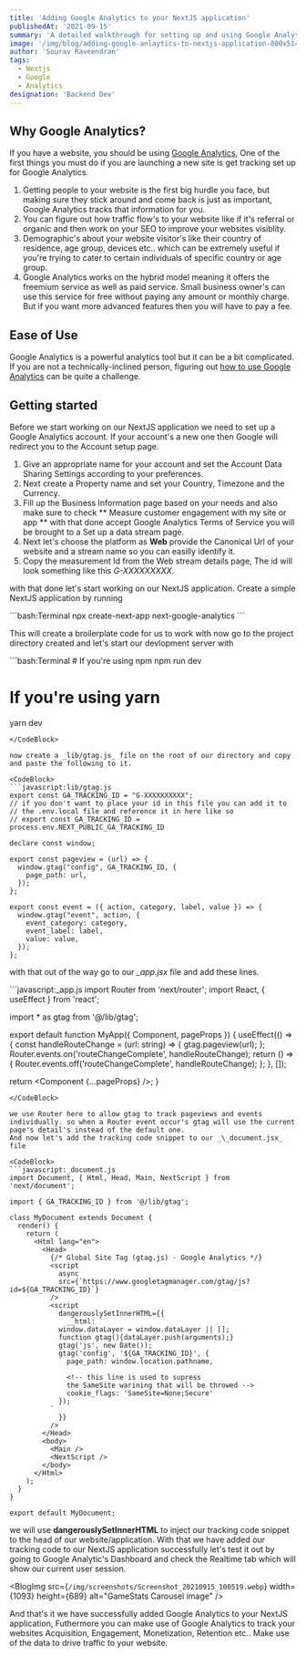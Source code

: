 ```yaml
---
title: 'Adding Google Analytics to your NextJS application'
publishedAt: '2021-09-15'
summary: 'A detailed walkthrough for setting up and using Google Analytics in your NextJS application.'
image: '/img/blog/adding-google-anlaytics-to-nextjs-application-800x514.jpg'
author: 'Sourav Raveendran'
tags:
  - Nextjs
  - Google
  - Analytics
designation: 'Backend Dev'
---
```


## Why Google Analytics?

If you have a website, you should be using [Google Analytics](https://analytics.withgoogle.com/),
One of the first things you must do if you are launching a new site is get tracking set up for Google Analytics.

1. Getting people to your website is the first big hurdle you face, but making sure they stick around and come back is just as important, Google Analytics
   tracks that information for you.
2. You can figure out how traffic flow's to your website like if it's referral or organic and then work on your SEO to improve your websites visiblity.
3. Demographic's about your website visitor's like their country of residence, age group, devices etc.. which can be extremely useful if you're trying to cater
   to certain individuals of specific country or age group.
4. Google Analytics works on the hybrid model meaning it offers the freemium service as well as paid service. Small business owner's can use this service for free
   without paying any amount or monthly charge. But if you want more advanced features then you will have to pay a fee.

## Ease of Use

Google Analytics is a powerful analytics tool but it can be a bit complicated.
If you are not a technically-inclined person, figuring out [how to use Google Analytics](https://support.google.com/analytics/answer/1008015?hl=en) can be quite a challenge.

## Getting started

Before we start working on our NextJS application we need to set up a Google Analytics account. If your account's a new one then Google will redirect you to the Account setup page.

1. Give an appropriate name for your account and set the Account Data Sharing Settings according to your preferences.
2. Next create a Property name and set your Country, Timezone and the Currency.
3. Fill up the Business Information page based on your needs and also make sure to check ** Measure customer engagement with my site or app ** with that done accept Google Analytics Terms of Service you will be brought
   to a Set up a data stream page.
4. Next let's choose the platform as **Web** provide the Canonical Url of your website and a stream name so you can easilly identify it.
5. Copy the measurement Id from the Web stream details page, The id will look something like this _G-XXXXXXXXX_.

with that done let's start working on our NextJS application. Create a simple NextJS application by running

<CodeBlock>
```bash:Terminal
npx create-next-app next-google-analytics
```
</CodeBlock>

This will create a broilerplate code for us to work with now go to the project directory created and let's start our devlopment server with

<CodeBlock>
```bash:Terminal
# If you're using npm
npm run dev

# If you're using yarn
yarn dev
```
</CodeBlock>

now create a _lib/gtag.js_ file on the root of our directory and copy and paste the following to it.

<CodeBlock>
```javascript:lib/gtag.js
export const GA_TRACKING_ID = "G-XXXXXXXXXX";
// if you don't want to place your id in this file you can add it to
// the .env.local file and reference it in here like so
// export const GA_TRACKING_ID = process.env.NEXT_PUBLIC_GA_TRACKING_ID

declare const window;

export const pageview = (url) => {
  window.gtag("config", GA_TRACKING_ID, {
    page_path: url,
  });
};

export const event = ({ action, category, label, value }) => {
  window.gtag("event", action, {
    event_category: category,
    event_label: label,
    value: value,
  });
};
```
</CodeBlock>

with that out of the way go to our _\_app.jsx_ file and add these lines.

<CodeBlock>
```javascript:_app.js
import Router from 'next/router';
import React, { useEffect } from 'react';

import * as gtag from '@/lib/gtag';

export default function MyApp({ Component, pageProps }) {
  useEffect(() => {
    const handleRouteChange = (url: string) => {
      gtag.pageview(url);
    };
    Router.events.on('routeChangeComplete', handleRouteChange);
    return () => {
      Router.events.off('routeChangeComplete', handleRouteChange);
    };
  }, []);

  return <Component {...pageProps} />;
}
```
</CodeBlock>

we use Router here to allow gtag to track pageviews and events individually. so when a Router event occur's gtag will use the current page's detail's instead of the default one.
And now let's add the tracking code snippet to our _\_document.jsx_ file

<CodeBlock>
```javascript:_document.js
import Document, { Html, Head, Main, NextScript } from 'next/document';

import { GA_TRACKING_ID } from '@/lib/gtag';

class MyDocument extends Document {
  render() {
    return (
      <Html lang="en">
        <Head>
          {/* Global Site Tag (gtag.js) - Google Analytics */}
          <script
            async
            src={`https://www.googletagmanager.com/gtag/js?id=${GA_TRACKING_ID}`}
          />
          <script
            dangerouslySetInnerHTML={{
              __html: `
            window.dataLayer = window.dataLayer || [];
            function gtag(){dataLayer.push(arguments);}
            gtag('js', new Date());
            gtag('config', '${GA_TRACKING_ID}', {
              page_path: window.location.pathname,

              <!-- this line is used to supress
              the SameSite warining that will be throwed -->
              cookie_flags: 'SameSite=None;Secure'
            });
          `
            }}
          />
        </Head>
        <body>
          <Main />
          <NextScript />
        </body>
      </Html>
    );
  }
}

export default MyDocument;
```
</CodeBlock>

we will use **dangerouslySetInnerHTML** to inject our tracking code snippet to the head of our website/application. With
that we have added our tracking code to our NextJS application successfully let's test it out by going to Google Analytic's Dashboard
and check the Realtime tab which will show our current user session.

<BlogImg
  src={`/img/screenshots/Screenshot_20210915_100519.webp`}
  width={1093}
  height={689}
  alt="GameStats Carousel image"
/>

And that's it we have successfully added Google Analytics to your NextJS application, Futhermore you can make use of Google Analytics to track your websites Acquisition, Engagement, Monetization, Retention etc..
Make use of the data to drive traffic to your website.
